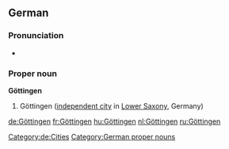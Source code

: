 ==German==
{{wikipedia}}
{{wikipedia|lang=de}}
===Pronunciation===
* {{audio|De-Göttingen-pronunciation.ogg|Audio}}

===Proper noun===
'''Göttingen'''

# Göttingen ([[independent city]] in [[Lower Saxony]], Germany)

[[Category:de:Cities]]
[[Category:German proper nouns]]

[[de:Göttingen]]
[[fr:Göttingen]]
[[hu:Göttingen]]
[[nl:Göttingen]]
[[ru:Göttingen]]